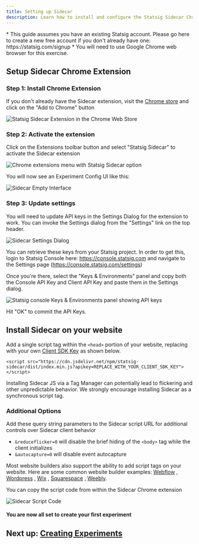 ```yaml
---
title: Setting up Sidecar
description: Learn how to install and configure the Statsig Sidecar Chrome extension and integrate it with your website.
---
```


<Info>
* This guide assumes you have an existing Statsig account.  Please go here to create a new free account if you don't already have one: https://statsig.com/signup
* You will need to use Google Chrome web browser for this exercise.
</Info>

## Setup Sidecar Chrome Extension

### Step 1: Install Chrome Extension

If you don't already have the Sidecar extension, visit the [Chrome store](https://chromewebstore.google.com/detail/statsig-sidecar/blkgemeefnlkmicphlkodgdkhceibgcb) and click on the "Add to Chrome" button

<Frame>
  <img src="https://github.com/statsig-io/docs/assets/74584483/0fc7cf69-3668-4f1b-bdaf-c75a25ca96af" alt="Statsig Sidecar Extension in the Chrome Web Store" />
</Frame>

### Step 2: Activate the extension

Click on the Extensions toolbar button and select "Statsig Sidecar" to activate the Sidecar extension

<Frame>
  <img src="https://github.com/statsig-io/.github/assets/74588208/e069d1f2-c437-4398-a381-681b76663178" alt="Chrome extensions menu with Statsig Sidecar option" />
</Frame>

You will now see an Experiment Config UI like this:

<Frame>
  <img src="/images/sidecarempty.png" alt="Sidecar Empty Interface" />
</Frame>

### Step 3: Update settings

You will need to update API keys in the Settings Dialog for the extension to work.  You can invoke the Settings dialog from the "Settings" link on the top header.

<Frame>
  <img src="/images/sidecarsettings.png" alt="Sidecar Settings Dialog" />
</Frame>

You can retrieve these keys from your Statsig project.  In order to get this, login to Statsig Console here: https://console.statsig.com and navigate to the Settings page (https://console.statsig.com/settings)

Once you're there, select the "Keys & Environments" panel and copy both the Console API Key and Client API Key and paste them in the Settings dialog.

<Frame>
  <img src="https://github.com/statsig-io/.github/assets/74588208/754cc245-1821-4f75-a87d-08b536422587" alt="Statsig console Keys & Environments panel showing API keys" />
</Frame>

Hit "OK" to commit the API Keys.  

## Install Sidecar on your website

Add a single script tag within the `<head>` portion of your website, replacing with your own [Client SDK Key](https://docs.statsig.com/sdk-keys/api-keys/) as shown below.

```
<script src="https://cdn.jsdelivr.net/npm/statsig-sidecar/dist/index.min.js?apikey=REPLACE_WITH_YOUR_CLIENT_SDK_KEY"></script>
```

<Info>
Installing Sidecar JS via a Tag Manager can potentially lead to flickering and other unpredictable behavior. We strongly encourage installing Sidecar as a synchronous script tag.
</Info>

### Additional Options
Add these query string parameters to the Sidecar script URL for additional controls over Sidecar client behavior
- `&reduceflicker=0` will disable the brief hiding of the `<body>` tag while the client initializes
- `&autocapture=0` will disable event autocapture

Most website builders also support the ability to add script tags on your website.  Here are some common website builder examples:
[Webflow](https://university.webflow.com/lesson/custom-code-in-the-head-and-body-tags?topics=site-settings)
, [Wordpress](https://wordpress.com/go/website-building/how-to-properly-add-javascript-to-wordpress-3-top-methods/)
, [Wix](https://support.wix.com/en/article/embedding-custom-code-on-your-site)
, [Squarespace](https://support.squarespace.com/hc/en-us/articles/205815928-Adding-custom-code-to-your-site)
, [Weebly](https://weeblytutorials.com/embed-javascript-weebly).

You can copy the script code from within the Sidecar Chrome extension 
<Frame>
  <img src="/images/sidecargetscript.png" alt="Sidecar Script Code" />
</Frame>

#### You are now all set to create your first experiment 

## Next up: [Creating Experiments](/guides/sidecar-experiments/creating-experiments)

